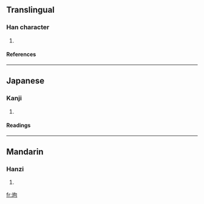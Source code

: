 ==Translingual==
===Han character===
{{Han char|rn=96|rad=玉|as=05|sn=9|four=|canj=一土心口 (MGPR)}}
# {{defn|Han|sort=玉05}}
====References====
{{Han ref|kx=0729.070|dkj=20901|dj=1141.010|hdz=21108.040|uh=73BD|ud=29629}}

----
==Japanese==
===Kanji===
{{ja-kanji|grade=|rs=玉05}}
# {{defn|Japanese}} 
====Readings====
{{ja-readings|on=[[こう]] (kō), [[く]] (ku)|kun=}}

----
==Mandarin==
===Hanzi===
{{cmn-hanzi|pin=[[gǒu]] ([[gou3]]), [[wén]] ([[wen2]])|wg=kou<sup>3</sup>, wen<sup>2</sup>}}
# {{defn|Mandarin}}

[[fr:玽]]